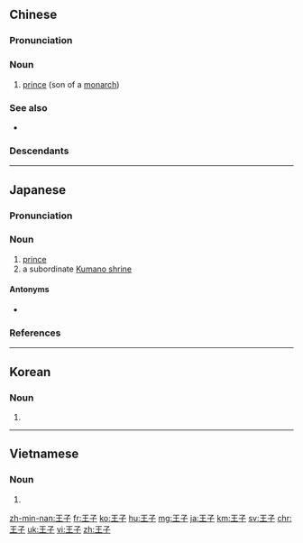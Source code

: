 ==Chinese==
{{zh-forms}}

===Pronunciation===
{{zh-pron
|m=wángzǐ
|c=wong4 zi2
|h=pfs=vòng-chṳ́
|mn=qz:ông-chír/tw,xm,zz:ông-chú
|cat=n
}}

===Noun===
{{zh-noun}}

# [[prince]] (son of a [[monarch]])

===See also===
* {{zh-l|皇子}}

===Descendants===
{{CJKV|王子|おうじ|왕자|vương tử}}

----

==Japanese==
{{ja-kanjitab|おう|し|k2=じ|r=y|yomi=o}}

===Pronunciation===
{{ja-pron|yomi=o|おうじ|acc=1|acc_ref=DJR}}

===Noun===
{{ja-noun|おうじ|hhira=わうじ}}

# [[prince]]
# a subordinate [[w:Kumano shrine|Kumano shrine]]

====Antonyms====
* {{ja-r|王女|おうじょ}}

===References===
<references/>

----

==Korean==
{{ko-hanjatab}}

===Noun===
{{ko-noun|hj|hangeul=왕자}}

# {{hanja form of|왕자|[[prince]]}}

----

==Vietnamese==
{{vi-hantutab}}

===Noun===
{{vi-hantu}}

# {{han tu form of|vương tử|[[prince]]}}

[[zh-min-nan:王子]]
[[fr:王子]]
[[ko:王子]]
[[hu:王子]]
[[mg:王子]]
[[ja:王子]]
[[km:王子]]
[[sv:王子]]
[[chr:王子]]
[[uk:王子]]
[[vi:王子]]
[[zh:王子]]